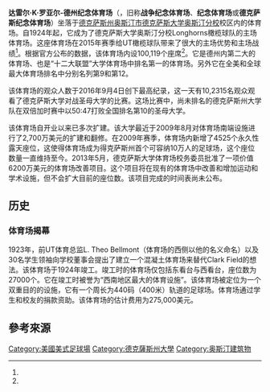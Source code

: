 {{refimprove|time=2016-04-28T09:40:29+00:00}}
{{Infobox stadium
|stadium_name=达雷尔·K·罗亚尔–德州纪念体育场
|nickname="DKR"
|image=[[File:Darrell_K_Royal-Texas_Memorial_Stadium_at_Night.jpg|300px]]
|location=德克萨斯州奥斯汀市<br />东23街405号
|coordinates={{Coord|30|17|1|N|97|43|57|W|type:landmark|display=it}}
|broke_ground=1924
|opened=1924年11月8日（第一场比赛）<br />1924年11月27日（揭幕）<ref name="texassports">{{cite web|title=Darrell K. Royal–Texas Memorial Stadium|url=http://texassports.com/sports/2013/7/24/facilities_0724133148.aspx?id=205|publisher=[[University_of_Texas_at_Austin|University of Texas at Austin]]|date=July 24, 2013|accessdate=August 6, 2013|archive-date=2013-08-11|archive-url=https://web.archive.org/web/20130811151955/http://texassports.com/sports/2013/7/24/facilities_0724133148.aspx?id=205|dead-url=no}}</ref>
|expanded=1926, 1948, 1964, 1968, 1971, 1997–1999, 2006–2009
|renovated=1955, 1977, 1986, 1996, 2002, 2005, 2011, 2013
|owner=德克萨斯大学系统
|operator=德克萨斯大学奥斯汀分校
|surface=田野草坪（2009年–現在）<br />天然草坪（1996–2008）<br />人造草坪（1969–1995）<br />天然草坪（1924–1968）
|construction_cost=275,000美元<ref>{{Cite web |url=http://football.ballparks.com/NCAA/Big12/Texas/newindex.htm |title=Ballparks.com – Darrel K. Royal–Texas Memorial Stadium |access-date=2017-05-15 |archive-url=https://web.archive.org/web/20101012033307/http://football.ballparks.com/NCAA/Big12/Texas/newindex.htm |archive-date=2010-10-12 |dead-url=yes }}</ref><br />（約等於{{Inflation-year|US}}年的{{formatprice|{{Inflation|US|275000|1924}}}}美元{{inflation-fn|US}}）
|architect=[[赫伯特·M·格林|赫伯特·M·格林]]
|general_contractor=Walsh and Burney<ref>{{Cite web |url=http://www.tshaonline.org/handbook/online/articles/xvd01 |title=Texas State Historical Association: Darrell K. Royal–Texas Memorial Stadium |accessdate=2017-05-15 |archive-date=2011-07-15 |archive-url=https://web.archive.org/web/20110715033557/http://www.tshaonline.org/handbook/online/articles/xvd01 |dead-url=no }}</ref>
|former_names=战争纪念体育馆（1924–47）<br />纪念体育馆（1948–76）<br />德克萨斯纪念体育馆（1977–95）
|tenants=[[Texas_Longhorns_football|德克萨斯长角牛]] ([[NCAA|NCAA]]) (1924–現在)
|seating_capacity=100,119（2009年至今）
|record_attendance=102,315（2016年9月4日与圣母大学的比赛）
}}
'''达雷尔·K·罗亚尔-德州纪念体育场'''（{{Lang-en|Darrell K Royal–Texas Memorial Stadium}}，旧称'''战争纪念体育场'''、'''纪念体育场'''或'''德克萨斯纪念体育场'''）坐落于[[德克萨斯州|德克萨斯州]][[奧斯汀|奥斯汀市]][[德克萨斯大学奥斯汀分校|德克萨斯大学奥斯汀分校]]校区内的体育场。自1924年起，它成为了德克萨斯大学奥斯汀分校Longhorns橄榄球队的主场体育场。这座体育场在2015年赛季给UT橄榄球队带来了很大的主场优势和主场战绩<ref name="texassports"/>。根据官方公布的数据，该体育场内设100,119个座席<ref name="texassports"/>。它是德州内第二大的体育场、也是“十二大联盟”大学体育场中排名第一的体育场。另外它在全美和全球最大体育场排名中分别名列第9和第12。

该体育场的观众人数于2016年9月4日创下最高纪录，这一天有10,2315名观众观看了德克萨斯大学对战圣母大学的比赛。这场比赛中，尚未排名的德克萨斯州大学队在双倍加时赛中以50:47打败全国排名第10的圣母大学。

该体育场自开业以来已多次扩建。该大学最近于2009年8月对体育场南端设施进行了2,700万美元的扩建和翻修。在2009年赛季，体育场内新增了4525个永久性露天座位，这使得体育场成为得克萨斯州首个可容纳10万人的足球场，这个座位数量一直维持至今。2013年5月，德克萨斯大学体育场校务委员批准了一项价值6200万美元的体育场改善项目。这个项目将在现有的体育场中改善和增加运动和学术设施，但不会扩大目前的座位数。该项目完成的时间表尚未公布。

== 历史 ==

=== 体育场揭幕 ===
1923年，前UT体育总监L. Theo Bellmont（体育场的西侧以他的名义命名）以及30名学生领袖向学校董事会提出了建立一个混凝土体育场来替代Clark Field的想法。该体育场于1924年竣工。竣工时的体育场仅包括东看台与西看台，座位数为27000个。它在竣工时被誉为“西南地区最大的体育设施”。该体育场被定位为一个双重目的的设施，它有一个周长为440码（400米）轨道的足球场。体育场通过学生和校友的捐款资助。该体育场的估计费用为275,000美元。

== 參考來源 ==
{{Reflist}}

{{德克萨斯大学奥斯汀分校}}

[[Category:美國美式足球場|Category:美國美式足球場]]
[[Category:德克薩斯州大學|Category:德克薩斯州大學]]
[[Category:奥斯汀建筑物|Category:奥斯汀建筑物]]